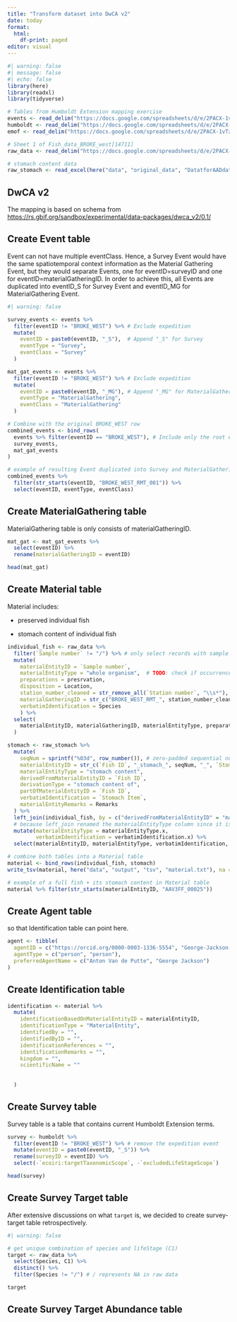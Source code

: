 ```yaml
---
title: "Transform dataset into DwCA v2"
date: today
format: 
  html: 
    df-print: paged
editor: visual
---
```


```r
#| warning: false
#| message: false
#| echo: false
library(here)
library(readxl)
library(tidyverse)

# Tables from Humboldt Extension mapping exercise
events <- read_delim("https://docs.google.com/spreadsheets/d/e/2PACX-1vSaTV8REg1n04OmKB9t3q1qblSBjcrLNcbEjshwvVfEG-f-fCuNY6CDamNN7oaZ9A/pub?gid=1995801942&single=true&output=tsv", delim = "\t", show_col_types = FALSE) 
humboldt <- read_delim("https://docs.google.com/spreadsheets/d/e/2PACX-1vSaTV8REg1n04OmKB9t3q1qblSBjcrLNcbEjshwvVfEG-f-fCuNY6CDamNN7oaZ9A/pub?gid=1335548147&single=true&output=tsv", delim = "\t", show_col_types = FALSE)
emof <- read_delim("https://docs.google.com/spreadsheets/d/e/2PACX-1vTzxqpYCe1tVdichPPMCVgP9fyY6duJrtgyO8zGwm7xMKL5WLb3l6MPq0Ke5TIlwU97ovdZ__ptkkMw/pub?gid=2088877587&single=true&output=tsv", delim = "\t", show_col_types = FALSE)

# Sheet 1 of Fish_data_BROKE_west[14711]
raw_data <- read_delim("https://docs.google.com/spreadsheets/d/e/2PACX-1vR5-TuzLc5GKmAMeYEGHeByaFDQChTD-XtTPVMmstcTYgBmlgel9f2FertLozhgog/pub?gid=1033332446&single=true&output=tsv", delim = "\t", show_col_types = FALSE)

# stomach content data
raw_stomach <- read_excel(here("data", "original_data", "DatatforAADdatacentre", "StomachcontentforAADdatacentre.xls"), sheet = "Data")

```

## DwCA v2

The mapping is based on schema from <https://rs.gbif.org/sandbox/experimental/data-packages/dwca_v2/0.1/>

## Create Event table

Event can not have multiple eventClass. Hence, a Survey Event would have the same spatiotemporal context information as the Material Gathering Event, but they would separate Events, one for eventID=surveyID and one for eventID=materialGatheringID. In order to achieve this, all Events are duplicated into eventID_S for Survey Event and eventID_MG for MaterialGathering Event.

```r
#| warning: false

survey_events <- events %>%
  filter(eventID != "BROKE_WEST") %>% # Exclude expedition 
  mutate(
    eventID = paste0(eventID, "_S"),  # Append "_S" for Survey
    eventType = "Survey", 
    eventClass = "Survey"
  )

mat_gat_events <- events %>%
  filter(eventID != "BROKE_WEST") %>% # Exclude expedition 
  mutate(
    eventID = paste0(eventID, "_MG"), # Append "_MG" for MaterialGathering
    eventType = "MaterialGathering",
    eventClass = "MaterialGathering"
  )

# Combine with the original BROKE_WEST row
combined_events <- bind_rows(
  events %>% filter(eventID == "BROKE_WEST"), # Include only the root event
  survey_events,
  mat_gat_events
)

# example of resulting Event duplicated into Survey and MaterialGathering Event
combined_events %>% 
  filter(str_starts(eventID, "BROKE_WEST_RMT_001")) %>%
  select(eventID, eventType, eventClass)
```

## Create MaterialGathering table

MaterialGathering table is only consists of materialGatheringID.

```r
mat_gat <- mat_gat_events %>% 
  select(eventID) %>%
  rename(materialGatheringID = eventID)

head(mat_gat)
```

## Create Material table

Material includes:

-   preserved individual fish

-   stomach content of individual fish

```r
individual_fish <- raw_data %>% 
  filter(`Sample number` != "/") %>% # only select records with sample number
  mutate(
    materialEntityID = `Sample number`,
    materialEntityType = "whole organism",  # TODO: check if occurrenceID with FP is whole organism
    preparations = presrvation,
    disposition = Location,
    station_number_cleaned = str_remove_all(`Station number`, "\\s*"), # Remove white spaces
    materialGatheringID = str_c("BROKE_WEST_RMT_", station_number_cleaned, "_MG"), # concatenate values
    verbatimIdentification = Species
    ) %>% 
  select(
    materialEntityID, materialGatheringID, materialEntityType, preparations, disposition, verbatimIdentification
  ) 

stomach <- raw_stomach %>%
  mutate(
    seqNum = sprintf("%03d", row_number()), # zero-padded sequential number
    materialEntityID = str_c(`Fish ID`, "_stomach_", seqNum, "_", `Stomach Item`),
    materialEntityType = "stomach content",
    derivedFromMaterialEntityID = `Fish ID`,
    derivationType = "stomach content of",
    partOfMaterialEntityID = `Fish ID`,
    verbatimIdentification = `Stomach Item`,
    materialEntityRemarks = Remarks
  ) %>% 
  left_join(individual_fish, by = c("derivedFromMaterialEntityID" = "materialEntityID")) %>%
  # because left_join renamed the materialEntityType column since it is present in both individual_fish and stomach table
  mutate(materialEntityType = materialEntityType.x,
         verbatimIdentification = verbatimIdentification.x) %>% 
  select(materialEntityID, materialEntityType, verbatimIdentification, derivedFromMaterialEntityID, derivationType, partOfMaterialEntityID, materialGatheringID, materialEntityRemarks)

# combine both tables into a Material table
material <- bind_rows(individual_fish, stomach) 
write_tsv(material, here("data", "output", "tsv", "material.txt"), na = "")

# example of a full fish + its stomach content in Material table
material %>% filter(str_starts(materialEntityID, "AAV3FF_00025"))
```

## Create Agent table

so that Identification table can point here.

```r
agent <- tibble(
  agentID = c("https://orcid.org/0000-0003-1336-5554", "George-Jackson-ORCID"),
  agentType = c("person", "person"),
  preferredAgentName = c("Anton Van de Putte", "George Jackson")
)
```

## Create Identification table

```r
identification <- material %>%
  mutate(
    identificationBasedOnMaterialEntityID = materialEntityID,
    identificationType = "MaterialEntity",
    identifiedBy = "",
    identifiedByID = "",
    identificationReferences = "",
    identificationRemarks = "",
    kingdom = "",
    scientificName = ""
    
    
  )
```

## Create Survey table

Survey table is a table that contains current Humboldt Extension terms.

```r
survey <- humboldt %>%
  filter(eventID != "BROKE_WEST") %>% # remove the expedition event
  mutate(eventID = paste0(eventID, "_S")) %>%
  rename(surveyID = eventID) %>%
  select(-`ecoiri:targetTaxonomicScope`, -`excludedLifeStageScope`)

head(survey)
```

## Create Survey Target table

After extensive discussions on what `target` is, we decided to create survey-target table retrospectively.

```r
#| warning: false

# get unique combination of species and lifeStage (C1)
target <- raw_data %>% 
  select(Species, C1) %>% 
  distinct() %>%
  filter(Species != "/") # / represents NA in raw data

target
```

## Create Survey Target Abundance table

```r


```

## 
